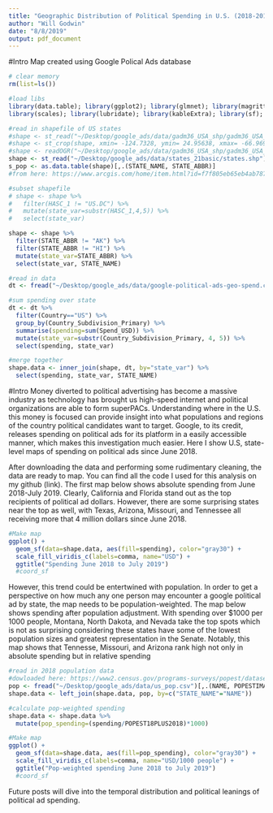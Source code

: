 ```yaml
---
title: "Geographic Distribution of Political Spending in U.S. (2018-2019)"
author: "Will Godwin"
date: "8/8/2019"
output: pdf_document
---
```


#Intro
Map created using Google Polical Ads database

```r
# clear memory
rm(list=ls())

#load libs
library(data.table); library(ggplot2); library(glmnet); library(magrittr); library(tidyverse); 
library(scales); library(lubridate); library(kableExtra); library(sf); library(rgdal)
```


```r
#read in shapefile of US states
#shape <- st_read("~/Desktop/google_ads/data/gadm36_USA_shp/gadm36_USA_1.shp")
#shape <- st_crop(shape, xmin= -124.7328, ymin= 24.95638, xmax= -66.96927, ymax= 49.37173)
#shape <- readOGR("~/Desktop/google_ads/data/gadm36_USA_shp/gadm36_USA_1.shp")
shape <- st_read("~/Desktop/google_ads/data/states_21basic/states.shp")
s_pop <- as.data.table(shape)[,.(STATE_NAME, STATE_ABBR)]
#from here: https://www.arcgis.com/home/item.html?id=f7f805eb65eb4ab787a0a3e1116ca7e5

#subset shapefile
# shape <- shape %>%
#   filter(HASC_1 != "US.DC") %>%
#   mutate(state_var=substr(HASC_1,4,5)) %>%
#   select(state_var)

shape <- shape %>%
  filter(STATE_ABBR != "AK") %>%
  filter(STATE_ABBR != "HI") %>%
  mutate(state_var=STATE_ABBR) %>%
  select(state_var, STATE_NAME)

#read in data
dt <- fread("~/Desktop/google_ads/data/google-political-ads-geo-spend.csv")

#sum spending over state
dt <- dt %>%
  filter(Country=="US") %>%
  group_by(Country_Subdivision_Primary) %>%
  summarise(spending=sum(Spend_USD)) %>%
  mutate(state_var=substr(Country_Subdivision_Primary, 4, 5)) %>%
  select(spending, state_var)

#merge together
shape.data <- inner_join(shape, dt, by="state_var") %>%
  select(spending, state_var, STATE_NAME)

```
#Intro
Money diverted to political advertising has become a massive industry as technology has brought us high-speed internet and political organizations are able to form superPACs. Understanding where in the U.S. this money is focused can provide insight into what populations and regions of the country political candidates want to target. Google, to its credit, releases spending on political ads for its platform in a easily accessible manner, which makes this investigation much easier. Here I show U.S, state-level maps of spending on political ads since June 2018.

After downloading the data and performing some rudimentary cleaning, the data are ready to map. You can find all the code I used for this analysis on my github (link). The first map below shows absolute spending from June 2018-July 2019. Clearly, California and Florida stand out as the top recipients of political ad dollars. However, there are some surprising states near the top as well, with Texas, Arizona, Missouri, and Tennessee all receiving more that 4 million dollars since June 2018.
```r
#Make map
ggplot() + 
  geom_sf(data=shape.data, aes(fill=spending), color="gray30") +
  scale_fill_viridis_c(labels=comma, name="USD") +
  ggtitle("Spending June 2018 to July 2019")
  #coord_sf
```
However, this trend could be entertwined with population. In order to get a perspective on how much any one person may encounter a google political ad by state, the map needs to be population-weighted. The map below shows spending after population adjustment. With spending over $1000 per 1000 people, Montana, North Dakota, and Nevada take the top spots which is not as surprising considering these states have some of the lowest population sizes and greatest representation in the Senate. Notably, this map shows that Tennesse, Missouri, and Arizona rank high not only in absolute spending but in relative spending 

```r
#read in 2018 population data
#dowloaded here: https://www2.census.gov/programs-surveys/popest/datasets/2010-2018/state/asrh/
pop <- fread("~/Desktop/google_ads/data/us_pop.csv")[,.(NAME, POPESTIMATE2018, POPEST18PLUS2018)]
shape.data <- left_join(shape.data, pop, by=c("STATE_NAME"="NAME"))

#calculate pop-weighted spending
shape.data <- shape.data %>%
  mutate(pop_spending=(spending/POPEST18PLUS2018)*1000)

#Make map
ggplot() + 
  geom_sf(data=shape.data, aes(fill=pop_spending), color="gray30") +
  scale_fill_viridis_c(labels=comma, name="USD/1000 people") +
  ggtitle("Pop-weighted spending June 2018 to July 2019")
  #coord_sf

```

Future posts will dive into the temporal distribution and political leanings of political ad spending.